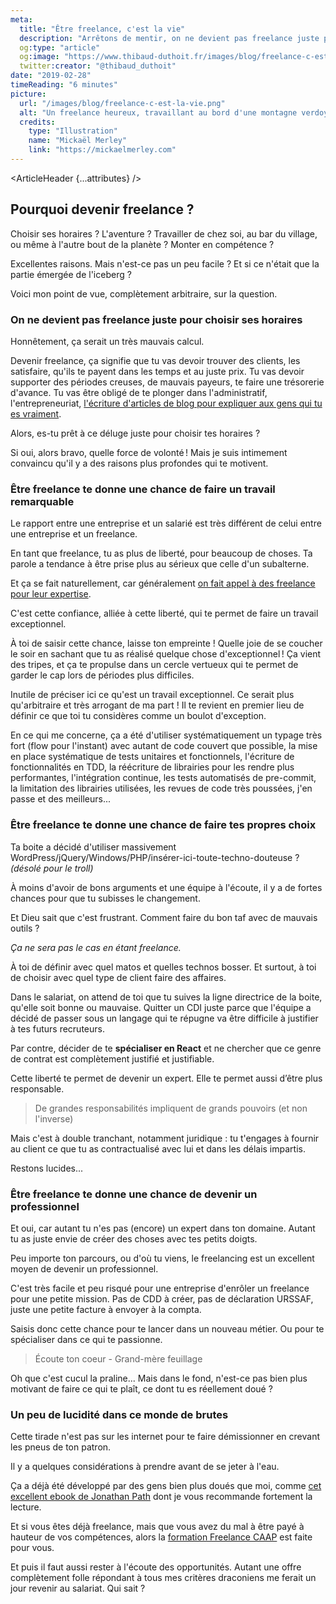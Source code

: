 ```yaml
---
meta:
  title: "Être freelance, c'est la vie"
  description: "Arrêtons de mentir, on ne devient pas freelance juste pour choisir ses horaires. Qu'est-ce qui te pousse à vouloir te lancer ?"
  og:type: "article"
  og:image: "https://www.thibaud-duthoit.fr/images/blog/freelance-c-est-la-vie.png"
  twitter:creator: "@thibaud_duthoit"
date: "2019-02-28"
timeReading: "6 minutes"
picture:
  url: "/images/blog/freelance-c-est-la-vie.png"
  alt: "Un freelance heureux, travaillant au bord d'une montagne verdoyante."
  credits:
    type: "Illustration"
    name: "Mickaël Merley"
    link: "https://mickaelmerley.com"
---
```



<ArticleHeader {...attributes} />

<div className="article-content">

## Pourquoi devenir freelance ?

Choisir ses horaires ? L'aventure ? Travailler de chez soi, au bar du village, ou même à l'autre bout de la planète ? Monter en compétence ?

Excellentes raisons. Mais n'est-ce pas un peu facile ? Et si ce n'était que la partie émergée de l'iceberg ?

Voici mon point de vue, complètement arbitraire, sur la question.

### On ne devient pas freelance juste pour choisir ses horaires

Honnêtement, ça serait un très mauvais calcul.

Devenir freelance, ça signifie que tu vas devoir trouver des clients, les satisfaire, qu'ils te payent dans les temps et au juste prix. Tu vas devoir supporter des périodes creuses, de mauvais payeurs, te faire une trésorerie d'avance. Tu vas être obligé de te plonger dans l'administratif, l'entrepreneuriat, [l&apos;écriture d&apos;articles de blog pour expliquer aux gens qui tu es vraiment](https://thibaud-duthoit.fr/blog).

Alors, es-tu prêt à ce déluge juste pour choisir tes horaires ?

Si oui, alors bravo, quelle force de volonté ! Mais je suis intimement convaincu qu'il y a des raisons plus profondes qui te motivent.

### Être freelance te donne une chance de faire un travail remarquable

Le rapport entre une entreprise et un salarié est très différent de celui entre une entreprise et un freelance.

En tant que freelance, tu as plus de liberté, pour beaucoup de choses. Ta parole a tendance à être prise plus au sérieux que celle d'un subalterne.

Et ça se fait naturellement, car généralement [on fait appel à des freelance pour leur expertise](https://www.udemy.com/seth-godin-freelancer-course/).

C'est cette confiance, alliée à cette liberté, qui te permet de faire un travail exceptionnel.

À toi de saisir cette chance, laisse ton empreinte ! Quelle joie de se coucher le soir en sachant que tu as réalisé quelque chose d'exceptionnel ! Ça vient des tripes, et ça te propulse dans un cercle vertueux qui te permet de garder le cap lors de périodes plus difficiles.

Inutile de préciser ici ce qu'est un travail exceptionnel. Ce serait plus qu'arbitraire et très arrogant de ma part ! Il te revient en premier lieu de définir ce que toi tu considères comme un boulot d'exception.

En ce qui me concerne, ça a été d'utiliser systématiquement un typage très fort (flow pour l'instant) avec autant de code couvert que possible, la mise en place systématique de tests unitaires et fonctionnels, l'écriture de fonctionnalités en TDD, la réécriture de librairies pour les rendre plus performantes, l'intégration continue, les tests automatisés de pre-commit, la limitation des librairies utilisées, les revues de code très poussées, j'en passe et des meilleurs...

### Être freelance te donne une chance de faire tes propres choix

Ta boite a décidé d'utiliser massivement WordPress/jQuery/Windows/PHP/insérer-ici-toute-techno-douteuse ? _(désolé pour le troll)_

À moins d'avoir de bons arguments et une équipe à l'écoute, il y a de fortes chances pour que tu subisses le changement.

Et Dieu sait que c'est frustrant. Comment faire du bon taf avec de mauvais outils ?

_Ça ne sera pas le cas en étant freelance._

À toi de définir avec quel matos et quelles technos bosser. Et surtout, à toi de choisir avec quel type de client faire des affaires.

Dans le salariat, on attend de toi que tu suives la ligne directrice de la boite, qu'elle soit bonne ou mauvaise. Quitter un CDI juste parce que l'équipe a décidé de passer sous un langage qui te répugne va être difficile à justifier à tes futurs recruteurs.

Par contre, décider de te **spécialiser en React** et ne chercher que ce genre de contrat est complètement justifié et justifiable.

Cette liberté te permet de devenir un expert. Elle te permet aussi d’être plus responsable.

> De grandes responsabilités impliquent de grands pouvoirs (et non l'inverse)

Mais c'est à double tranchant, notamment juridique : tu t'engages à fournir au client ce que tu as contractualisé avec lui et dans les délais impartis.

Restons lucides...

### Être freelance te donne une chance de devenir un professionnel

Et oui, car autant tu n'es pas (encore) un expert dans ton domaine. Autant tu as juste envie de créer des choses avec tes petits doigts.

Peu importe ton parcours, ou d'où tu viens, le freelancing est un excellent moyen de devenir un professionnel.

C'est très facile et peu risqué pour une entreprise d'enrôler un freelance pour une petite mission. Pas de CDD à créer, pas de déclaration URSSAF, juste une petite facture à envoyer à la compta.

Saisis donc cette chance pour te lancer dans un nouveau métier. Ou pour te spécialiser dans ce qui te passionne.

> Écoute ton coeur - Grand-mère feuillage

Oh que c'est cucul la praline... Mais dans le fond, n'est-ce pas bien plus motivant de faire ce qui te plaît, ce dont tu es réellement doué ?

### Un peu de lucidité dans ce monde de brutes

Cette tirade n'est pas sur les internet pour te faire démissionner en crevant les pneus de ton patron.

Il y a quelques considérations à prendre avant de se jeter à l'eau.

Ça a déjà été développé par des gens bien plus doués que moi, comme [cet excellent ebook de Jonathan Path](https://freelanceboost.fr/se-lancer-gratuit/) dont je vous recommande fortement la lecture.

Et si vous êtes déjà freelance, mais que vous avez du mal à être payé à hauteur de vos compétences, alors la [formation Freelance CAAP](https://freelanceboost.fr/etape-negligee-par-99-des-freelances/) est faite pour vous.

Et puis il faut aussi rester à l'écoute des opportunités. Autant une offre complètement folle répondant à tous mes critères draconiens me ferait un jour revenir au salariat. Qui sait ?

</div>
